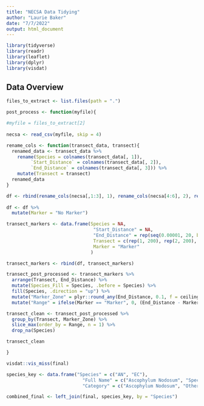 ```yaml
---
title: "NECSA Data Tidying"
author: "Laurie Baker"
date: "7/7/2022"
output: html_document
---
```


```r

library(tidyverse)
library(readr)
library(leaflet)
library(dplyr)
library(visdat)

```


## Data Overview

```r

files_to_extract <- list.files(path = ".")

post_process <- function(myfile){

#myfile = files_to_extract[2]
  
necsa <- read_csv(myfile, skip = 4)

rename_cols <- function(transect_data, transect){
  renamed_data <- transect_data %>%
    rename(Species = colnames(transect_data[, 1]),
         `Start_Distance` = colnames(transect_data[, 2]),
         `End_Distance` = colnames(transect_data[, 3])) %>%
    mutate(Transect = transect)
  renamed_data
}

df <- rbind(rename_cols(necsa[,1:3], 1), rename_cols(necsa[4:6], 2), rename_cols(necsa[7:9], 3))
  
df <- df %>%
  mutate(Marker = "No Marker")

transect_markers <- data.frame(Species = NA,
                                "Start_Distance" = NA,
                                "End_Distance" = rep(seq(0.00001, 20, by = 0.1), 3),
                                Transect = c(rep(1, 200), rep(2, 200), rep(3, 200)),
                                Marker = "Marker"
                               )

transect_markers <- rbind(df, transect_markers)

transect_post_processed <- transect_markers %>%
  arrange(Transect, End_Distance) %>%
  mutate(Species_Fill = Species, .before = Species) %>%
  fill(Species, .direction = "up") %>%
  mutate("Marker_Zone" = plyr::round_any(End_Distance, 0.1, f = ceiling)) %>%
  mutate("Range" = ifelse(Marker == "Marker", 0, (End_Distance - Marker_Zone + 0.1)))

transect_clean <- transect_post_processed %>%
  group_by(Transect, Marker_Zone) %>%
  slice_max(order_by = Range, n = 1) %>%
  drop_na(Species)

transect_clean

}
```


```r
visdat::vis_miss(final)
```
```r
species_key <- data.frame("Species" = c("AN", "EC"),
                            "Full Name" = c("Ascophylum Nodosum", "Special Algae"),
                            "Category" = c("Ascophylum Nodosum", "Other Algae"))

combined_final <- left_join(final, species_key, by = "Species")
```

